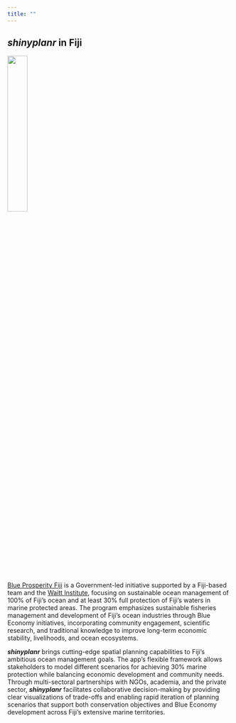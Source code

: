 ```yaml
---
title: ""
---
```


## *shinyplanr* in Fiji

![](images/BPF_Logo.jpeg){.float-right .lightbox width=30%}

[Blue Prosperity Fiji](https://www.blueprosperityfiji.org) is a Government-led initiative supported by a Fiji-based team and the [Waitt Institute](https://www.waittinstitute.org), focusing on sustainable ocean management of 100% of Fiji's ocean and at least 30% full protection of Fiji's waters in marine protected areas. The program emphasizes sustainable fisheries management and development of Fiji's ocean industries through Blue Economy initiatives, incorporating community engagement, scientific research, and traditional knowledge to improve long-term economic stability, livelihoods, and ocean ecosystems.

**_shinyplanr_** brings cutting-edge spatial planning capabilities to Fiji's ambitious ocean management goals. The app's flexible framework allows stakeholders to model different scenarios for achieving 30% marine protection while balancing economic development and community needs. Through multi-sectoral partnerships with NGOs, academia, and the private sector, **_shinyplanr_** facilitates collaborative decision-making by providing clear visualizations of trade-offs and enabling rapid iteration of planning scenarios that support both conservation objectives and Blue Economy development across Fiji's extensive marine territories.